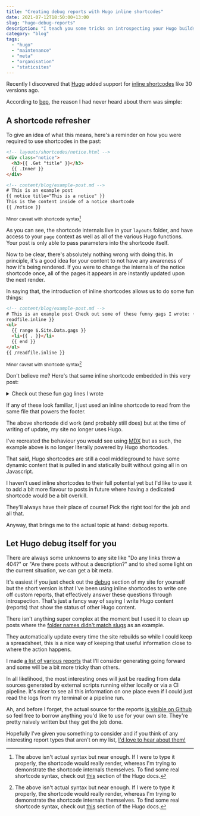 ```yaml
---
title: "Creating debug reports with Hugo inline shortcodes"
date: 2021-07-12T18:50:00+13:00
slug: "hugo-debug-reports"
description: "I teach you some tricks on introspecting your Hugo builds"
category: "blog"
tags:
  - "hugo"
  - "maintenance"
  - "meta"
  - "organisation"
  - "staticsites"
---
```





Recently I discovered that [Hugo](https://gohugo.io) added support for [inline shortcodes](https://gohugo.io/templates/shortcode-templates/) like 30 versions ago.

According to [bep](https://github.com/bep), the reason I had never heard about them was simple:

<Tweet id="https://twitter.com/bepsays/status/1408348824083615745" />

## A shortcode refresher

To give an idea of what this means, here's a reminder on how you were required to use shortcodes in the past:

```html
<!-- layouts/shortcodes/notice.html -->
<div class="notice">
  <h3>{{ .Get "title" }}</h3>
  {{ .Inner }}
</div>

<!-- content/blog/example-post.md -->
# This is an example post
{{ notice title="This is a notice" }}
This is the content inside of a notice shortcode
{{ /notice }}
```

<sup>Minor caveat with shortcode syntax[^syntax]</sup>

As you can see, the shortcode internals live in your `layouts` folder, and have access to your `page` context as well as all of the various Hugo functions. Your post is only able to pass parameters into the shortcode itself.

Now to be clear, there's absolutely nothing wrong with doing this. In principle, it's a good idea for your content to not have any awareness of how it's being rendered. If you were to change the internals of the notice shortcode once, all of the pages it appears in are instantly updated upon the next render.

In saying that, the introduction of inline shortcodes allows us to do some fun things:

```html
<!-- content/blog/example-post.md -->
# This is an example post Check out some of these funny gags I wrote: {{
readfile.inline }}
<ul>
  {{ range $.Site.Data.gags }}
  <li>{{ . }}</li>
  {{ end }}
</ul>
{{ /readfile.inline }}
```

<sup>Minor caveat with shortcode syntax[^syntax]</sup>

Don't believe me? Here's that same inline shortcode embedded in this very post:

<details>
  <summary>Check out these fun gag lines I wrote</summary>
  <ul>
  {gags.map(g => <li>{g}</li>)}
  </ul>
</details>

If any of these look familiar, I just used an inline shortcode to read from the same file that powers the footer.

<Notice emoji="🗞️" title="Don't believe everything you read online!">
The above shortcode did work (and probably still does) but at the time of writing of update, my site no longer uses Hugo.

I've recreated the behaviour you would see using [MDX](https://mdxjs.com/) but as such, the example above is no longer literally powered by Hugo shortcodes.

That said, Hugo shortcodes are still a cool middleground to have some dynamic content that is pulled in and statically built without going all in on Javascript.
</Notice>

I haven't used inline shortcodes to their full potential yet but I'd like to use it to add a bit more flavour to posts in future where having a dedicated shortcode would be a bit overkill.

They'll always have their place of course! Pick the right tool for the job and all that.

Anyway, that brings me to the actual topic at hand: debug reports.

## Let Hugo debug itself for you

There are always some unknowns to any site like "Do any links throw a 404?" or "Are there posts without a description?" and to shed some light on the current situation, we can get a bit meta.

It's easiest if you just check out the [debug](/debug) section of my site for yourself but the short version is that I've been using inline shortcodes to write one off custom reports, that effectively answer these questions through introspection. That's just a fancy way of saying I write Hugo content (reports) that show the status of other Hugo content.

There isn't anything super complex at the moment but I used it to clean up posts where the [folder names didn't match slugs](https://utf9k.net/debug/file-url-match/) as an example.

They automatically update every time the site rebuilds so while I could keep a spreadsheet, this is a nice way of keeping that useful information close to where the action happens.

I made [a list of various reports](https://utf9k.net/debug/reports-todo/) that I'll consider generating going forward and some will be a bit more tricky than others.

In all likelihood, the most interesting ones will just be reading from data sources generated by external scripts running either locally or via a CI pipeline. It's nicer to see all this information on one place even if I could just read the logs from my terminal or a pipeline run.

Ah, and before I forget, the actual source for the reports [is visible on Github](https://github.com/marcus-crane/utf9k/tree/main/content/debug) so feel free to borrow anything you'd like to use for your own site. They're pretty naively written but they get the job done.

Hopefully I've given you something to consider and if you think of any interesting report types that aren't on my list, [I'd love to hear about them!](mailto:hello@utf9k.net)

[^syntax]: The above isn't actual syntax but near enough. If I were to type it properly, the shortcode would really render, whereas I'm trying to demonstrate the shortcode internals themselves. To find some real shortcode syntax, check out [this](https://gohugo.io/templates/shortcode-templates/) section of the Hugo docs.
